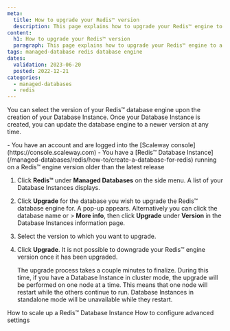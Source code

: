 ```yaml
---
meta:
  title: How to upgrade your Redis™ version
  description: This page explains how to upgrade your Redis™ engine to a newer version
content:
  h1: How to upgrade your Redis™ version
  paragraph: This page explains how to upgrade your Redis™ engine to a newer version
tags: managed-database redis database engine
dates:
  validation: 2023-06-20
  posted: 2022-12-21
categories:
  - managed-databases
  - redis
---
```


<Macro id="iam-requirements" />
 
You can select the version of your Redis™ database engine upon the creation of your Database Instance. Once your Database Instance is created, you can update the database engine to a newer version at any time. 
 
<Message type="requirement">
  - You have an account and are logged into the [Scaleway console](https://console.scaleway.com)
  - You have a [Redis™ Database Instance](/managed-databases/redis/how-to/create-a-database-for-redis) running on a Redis™ engine version older than the latest release
</Message>

1. Click **Redis™** under **Managed Databases** on the side menu. A list of your Database Instances displays.
    <Lightbox src="scaleway-redis-engine-version-upgrade.webp" alt="" />
2. Click **Upgrade** for the database you wish to upgrade the Redis™ database engine for. A pop-up appears.
    <Message type="tip">
      Alternatively you can click the database name or <Icon name="more" /> > **More info**, then click **Upgrade** under **Version** in the Database Instances information page.
    </Message>

    <Lightbox src="scaleway-engine-version-upgrade-pop-up.webp" alt="" />
3. Select the version to which you want to upgrade. 
4. Click **Upgrade**. 
    <Message type="note">
      It is not possible to downgrade your Redis™ engine version once it has been upgraded. 
    </Message>

    <Message type="important">
      The upgrade process takes a couple minutes to finalize. During this time, if you have a Database Instance in cluster mode, the upgrade will be performed on one node at a time. This means that one node will restart while the others continue to run. Database Instances in standalone mode will be unavailable while they restart. 
    </Message>

<Navigation title="See Also">
  <PreviousButton to="/managed-databases/redis/how-to/scale-up-a-database-for-redis/">How to scale up a Redis™ Database Instance</PreviousButton>
  <NextButton to="/managed-databases/redis/how-to/configure-advanced-settings-redis/">How to configure advanced settings</NextButton>
</Navigation>